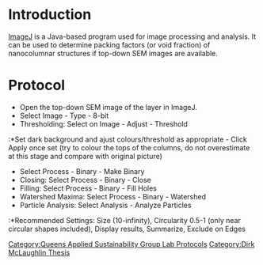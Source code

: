 {{QASpage}}

= Introduction = 

[http://rsbweb.nih.gov/ij/ ImageJ] is a Java-based program used for image processing and analysis. It can be used to determine packing factors (or void fraction) of nanocolumnar structures if top-down SEM images are available.

= Protocol = 

*Open the top-down SEM image of the layer in ImageJ.
*Select Image - Type - 8-bit
*Thresholding: Select on Image - Adjust - Threshold
:*Set dark background and ajust colours/threshold as appropriate - Click Apply once set (try to colour the tops of the columns, do not overestimate at this stage and compare with original picture)
*Select Process - Binary - Make Binary
*Closing: Select Process - Binary - Close
*Filling: Select Process - Binary - Fill Holes
*Watershed Maxima: Select Process - Binary - Watershed
*Particle Analysis: Select Analysis - Analyze Particles
:*Recommended Settings: Size (10-infinity), Circularity 0.5-1 (only near circular shapes included), Display results, Summarize, Exclude on Edges


[[Category:Queens Applied Sustainability Group Lab Protocols]]
[[Category:Dirk McLaughlin Thesis]]